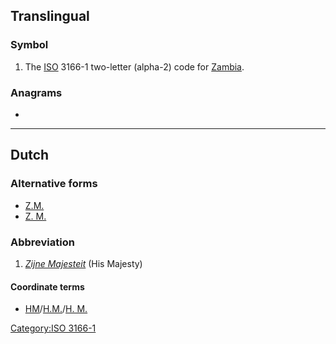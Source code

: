 {{also|zm|Zm|.zm}}
==Translingual==

===Symbol===
{{head|mul|symbol}}

# The [[ISO]] 3166-1 two-letter (alpha-2) code for [[Zambia]].

===Anagrams===

* {{l|mul|MZ}}

[[Category:ISO 3166-1]]

----

==Dutch==

===Alternative forms===
* [[Z.M.]]
* [[Z. M.]]

===Abbreviation===
{{rfc-header|Abbreviation}}
{{head|nl|abbreviation}}
# ''[[Zijne Majesteit]]'' (His Majesty)

====Coordinate terms====
* [[HM]]/[[H.M.]]/[[H. M.]]